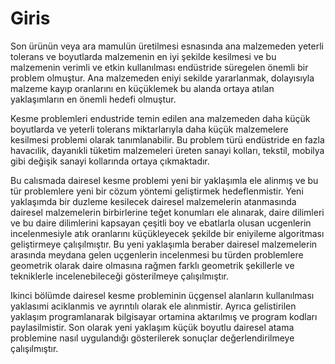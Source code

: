 # Giris {#intro}

Son ürünün veya ara mamulün üretilmesi esnasında ana malzemeden yeterli tolerans ve boyutlarda malzemenin en iyi şekilde kesilmesi ve bu malzemenin verimli ve etkin kullanılması endüstride süregelen önemli bir problem olmuştur. Ana malzemeden eniyi sekilde yararlanmak, dolayısıyla malzeme kayıp  oranlarını en küçüklemek bu alanda ortaya atılan yaklaşımların en önemli hedefi olmuştur.

Kesme problemleri endustride temin edilen ana malzemeden daha küçük boyutlarda ve yeterli tolerans miktarlarıyla daha küçük malzemelere kesilmesi problemi olarak tanımlanabilir. Bu problem türü endüstride en fazla havacılik, dayanıkli tüketim malzemeleri üreten sanayi kolları, tekstil, mobilya gibi değişik sanayi kollarında ortaya çıkmaktadır.

Bu calısmada dairesel kesme problemi yeni bir yaklaşımla ele alinmış ve bu tür problemlere yeni bir cözum yöntemi geliştirmek hedeflenmistir. Yeni yaklaşımda bir duzleme kesilecek dairesel malzemelerin atanmasında dairesel malzemelerin birbirlerine teğet konumları ele alınarak, daire dilimleri ve bu daire dilimlerini kapsayan çeşitli boy ve ebatlarla olusan  ucgenlerin incelenmesiyle atık oranlarını küçükleyecek şekilde bir eniyileme algoritması geliştirmeye çalışılmıştır. Bu yeni yaklaşımla beraber dairesel malzemelerin arasında meydana gelen uçgenlerin incelenmesi bu türden problemlere geometrik olarak daire olmasına rağmen farklı geometrik şekillerle ve tekniklerle incelenebileceği gösterilmeye çalışılmıştır.

Ikinci bölümde dairesel kesme probleminin üçgensel alanların kullanılması yaklasımi aciklanmis ve ayrıntılı olarak ele alınmistir. Ayrıca gelistirilen yaklaşım programlanarak bilgisayar ortamina aktarılmış ve program  kodları paylasilmistir. Son olarak yeni yaklaşım küçük boyutlu dairesel atama problemine nasıl uygulandığı gösterilerek sonuçlar değerlendirilmeye çalışılmıştır.

